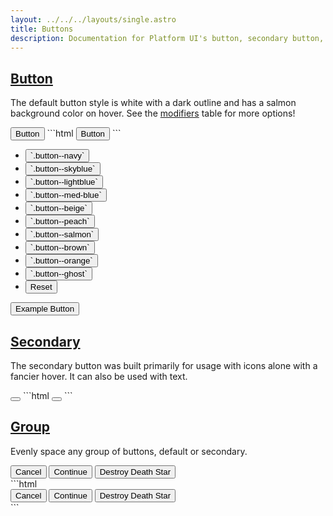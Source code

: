 ```yaml
---
layout: ../../../layouts/single.astro
title: Buttons
description: Documentation for Platform UI's button, secondary button, and button group components.
---
```


## [Button](#button)

The default button style is white with a dark outline and has a salmon background color on hover. See the [modifiers](#modifiers) table for more options!

<Codedemo>
<button class="button">Button</button>
</Codedemo>

<Codemarkup>
```html
<button class="button">Button</button>
```
</Codemarkup>

<Modifiers>
  <Modifiersrow 
    modifier="button--lg"
    behavior="A larger button." 
  />
  <Modifiersrow 
    modifier="button--plain"
    behavior="Removes the border and background. Good for icons alone." 
  />
  <Modifiersrow 
    modifier="button--{ color }"
    behavior="Loops through Platform UI colors for background and hover coloring." 
  />
  <Modifiersrow 
    modifier="button--ghost"
    behavior="Ghost buttons! 👻"
  />
</Modifiers>

<Visualizer header="Check out different colors of buttons!">
<div class="actions block">
  <ul class="list">
    <li>
      <button class="button" data-example-elements="button--navy">`.button--navy`</button>
    </li>
    <li>
      <button class="button" data-example-elements="button--skyblue">`.button--skyblue`</button>
    </li>
    <li>
      <button class="button" data-example-elements="button--lightblue">`.button--lightblue`</button>
    </li>
    <li>
      <button class="button" data-example-elements="button--med-blue">`.button--med-blue`</button>
    </li>
    <li>
      <button class="button" data-example-elements="button--beige">`.button--beige`</button>
    </li>
    <li>
      <button class="button" data-example-elements="button--peach">`.button--peach`</button>
    </li>
    <li>
      <button class="button" data-example-elements="button--salmon">`.button--salmon`</button>
    </li>
    <li>
      <button class="button" data-example-elements="button--brown">`.button--brown`</button>
    </li>
    <li>
      <button class="button" data-example-elements="button--orange">`.button--orange`</button>
    </li>
    <li>
      <button class="button" data-example-elements="button--ghost text--white">`.button--ghost`</button>
    </li>
    <li>
      <button class="button button--salmon text--white" data-reset="true">Reset</button>
    </li>
  </ul>
</div>
<div class="results rounded-2 block background--dark p-3" data-default-class="flex flex--center-content">
  <button class="button">Example Button</button>
</div>
</Visualizer >

## [Secondary](#secondary)

The secondary button was built primarily for usage with icons alone with a fancier hover. It can also be used with text.

<Codedemo>
<button class="button button--secondary"><i class="pi-download"></i></button>
</Codedemo>

<Codemarkup>
```html
<button class="button button--secondary"><i class="pi-download"></i></button>
```
</Codemarkup>

<Modifiers secondary="true" data="true">
<Modifiersrow 
  modifier="button--secondary"
  secondary="has-text"
  attr="data-button-text"
  behavior="`data-button-text` adds custom text on hover on viewports over `991px`. Adding `has-text` will show that text at all times."
/>
</Modifiers>

## [Group](#group)

Evenly space any group of buttons, default or secondary.

<Codedemo>
<div class="button-group">
  <button class="button">Cancel</button>
  <button class="button">Continue</button>
  <button class="button">Destroy Death Star</button>
</div>
</Codedemo>

<Codemarkup>
```html
<div class="button-group">
  <button class="button">Cancel</button>
  <button class="button">Continue</button>
  <button class="button">Destroy Death Star</button>
</div>
```
</Codemarkup>
